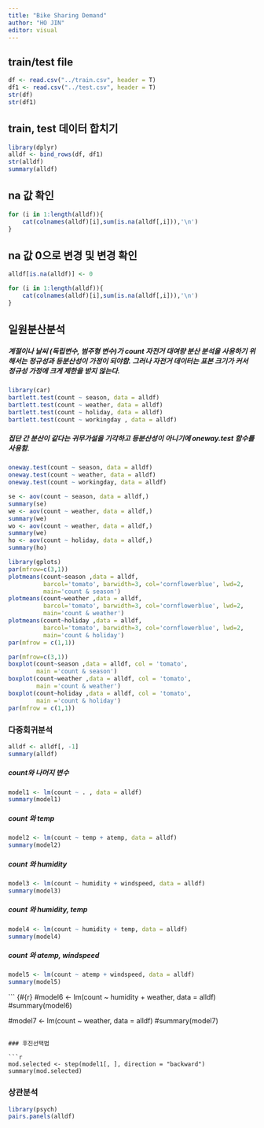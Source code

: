 ```yaml
---
title: "Bike Sharing Demand"
author: "HO JIN"
editor: visual
---
```


## train/test file

```r
df <- read.csv("../train.csv", header = T)
df1 <- read.csv("../test.csv", header = T)
str(df)
str(df1)
```

## train, test 데이터 합치기

```r
library(dplyr)
alldf <- bind_rows(df, df1)
str(alldf)
summary(alldf)
```

## na 값 확인

```r
for (i in 1:length(alldf)){
    cat(colnames(alldf)[i],sum(is.na(alldf[,i])),'\n')
}
```

## na 값 0으로 변경 및 변경 확인

```r
alldf[is.na(alldf)] <- 0

for (i in 1:length(alldf)){
    cat(colnames(alldf)[i],sum(is.na(alldf[,i])),'\n')
}
```

## 일원분산분석

##### 계절이나 날씨 (독립변수, 범주형 변수)가 count 자전거 대여량 분산 분석을 사용하기 위해서는 정규성과 등분산성이 가정이 되야함. 그러나 자전거 데이터는 표본 크기가 커서 정규성 가정에 크게 제한을 받지 않는다.

```r
library(car)
bartlett.test(count ~ season, data = alldf)
bartlett.test(count ~ weather, data = alldf)
bartlett.test(count ~ holiday, data = alldf)
bartlett.test(count ~ workingday , data = alldf)
```

##### 집단 간 분산이 같다는 귀무가설을 기각하고 등분산성이 아니기에 oneway.test 함수를 사용함.

```r
oneway.test(count ~ season, data = alldf)
oneway.test(count ~ weather, data = alldf)
oneway.test(count ~ workingday, data = alldf)
```

```r
se <- aov(count ~ season, data = alldf,)
summary(se)
we <- aov(count ~ weather, data = alldf,)
summary(we)
wo <- aov(count ~ weather, data = alldf,)
summary(we)
ho <- aov(count ~ holiday, data = alldf,)
summary(ho)
```

```r
library(gplots)
par(mfrow=c(3,1))
plotmeans(count~season ,data = alldf,
          barcol='tomato', barwidth=3, col='cornflowerblue', lwd=2,
          main='count & season')
plotmeans(count~weather ,data = alldf,
          barcol='tomato', barwidth=3, col='cornflowerblue', lwd=2,
          main='count & weather')
plotmeans(count~holiday ,data = alldf,
          barcol='tomato', barwidth=3, col='cornflowerblue', lwd=2,
          main='count & holiday')
par(mfrow = c(1,1))
```

```r
par(mfrow=c(3,1))
boxplot(count~season ,data = alldf, col = 'tomato',
        main ='count & season')
boxplot(count~weather ,data = alldf, col = 'tomato',
        main ='count & weather')
boxplot(count~holiday ,data = alldf, col = 'tomato',
        main ='count & holiday')
par(mfrow = c(1,1))
```

### 다중회귀분석

```r
alldf <- alldf[, -1]
summary(alldf)
```

##### count와 나머지 변수

```r
model1 <- lm(count ~ . , data = alldf)
summary(model1)
```

##### count 와 temp

```r
model2 <- lm(count ~ temp + atemp, data = alldf)
summary(model2)
```

##### count 와 humidity

```r
model3 <- lm(count ~ humidity + windspeed, data = alldf)
summary(model3)
```

##### count 와 humidity, temp

```r
model4 <- lm(count ~ humidity + temp, data = alldf)
summary(model4)
```

##### count 와 atemp, windspeed

```r
model5 <- lm(count ~ atemp + windspeed, data = alldf)
summary(model5)
```

``` {#{r}
#model6 <- lm(count ~ humidity + weather, data = alldf)
#summary(model6)

#model7 <- lm(count ~ weather, data = alldf)
#summary(model7)
```

### 후진선택법

```r
mod.selected <- step(model1[, ], direction = "backward")
summary(mod.selected)
```

### 상관분석

```r
library(psych)
pairs.panels(alldf)
```
